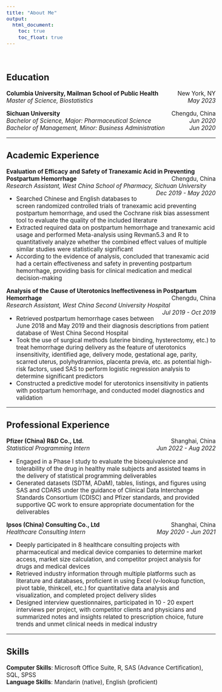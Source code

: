```yaml
---
title: "About Me"
output: 
  html_document:
    toc: true
    toc_float: true
---
```


<style>
    body {
    font-size: 11.5pt}
</style>
    
<br>

## Education

**Columbia University, Mailman School of Public Health** [New York, NY]{style="float:right"}  
*Master of Science, Biostatistics* [*May 2023*]{style="float:right"}  

**Sichuan University** [Chengdu, China]{style="float:right"}  
*Bachelor of Science, Major: Pharmaceutical Science* [*Jun 2020*]{style="float:right"}   
*Bachelor of Management, Minor: Business Administration* [*Jun 2020*]{style="float:right"} 

<hr />

## Academic Experience

**Evaluation of Efficacy and Safety of Tranexamic Acid in Preventing Postpartum Hemorrhage** [Chengdu, China]{style="float:right"}  
*Research Assistant, West China School of Pharmacy, Sichuan University* [*Dec 2019 - May 2020*]{style="float:right"}  

* Searched Chinese and English databases to screen randomized controlled trials of tranexamic acid preventing postpartum hemorrhage, and used the Cochrane risk bias assessment tool to evaluate the quality of the included literature
* Extracted required data on postpartum hemorrhage and tranexamic acid usage and performed Meta-analysis using Revman5.3 and R to quantitatively analyze whether the combined effect values of multiple similar studies were statistically significant
* According to the evidence of analysis, concluded that tranexamic acid had a certain effectiveness and safety in preventing postpartum hemorrhage, providing basis for clinical medication and medical decision-making 

**Analysis of the Cause of Uterotonics Ineffectiveness in Postpartum Hemorrhage ** [Chengdu, China]{style="float:right"}  
*Research Assistant, West China Second University Hospital* [*Jul 2019 - Oct 2019*]{style="float:right"}  

* Retrieved postpartum hemorrhage cases between June 2018 and May 2019 and their diagnosis descriptions from patient database of West China Second Hospital
*	Took the use of surgical methods (uterine binding, hysterectomy, etc.) to treat hemorrhage during delivery as the feature of uterotonics insensitivity, identified age, delivery mode, gestational age, parity, scarred uterus, polyhydramnios, placenta previa, etc. as potential high-risk factors, used SAS to perform logistic regression analysis to determine significant predictors
*	Constructed a predictive model for uterotonics insensitivity in patients with postpartum hemorrhage, and conducted model diagnostics and validation

<hr />

## Professional Experience

**Pfizer (China) R&D Co., Ltd.** [Shanghai, China]{style="float:right"}  
*Statistical Programming Intern* [*Jun 2022 - Aug 2022*]{style="float:right"}  

*	Engaged in a Phase I study to evaluate the bioequivalence and tolerability of the drug in healthy male subjects and assisted teams in the delivery of statistical programming deliverables  <br>
* Generated datasets (SDTM, ADaM), tables, listings, and figures using SAS and CDARS under the guidance of Clinical Data Interchange Standards Consortium (CDISC) and Pfizer standards, and provided supportive QC work to ensure appropriate documentation for the deliverables


**Ipsos (China) Consulting Co., Ltd**[Shanghai, China]{style="float:right"}  
*Healthcare Consulting Intern*[*May 2020 - Jun 2021*]{style="float:right"}                                    

* Deeply participated in 8 healthcare consulting projects with pharmaceutical and medical device companies to determine market access, market size calculation, and competitor project analysis for drugs and medical devices 
* Retrieved industry information through multiple platforms such as literature and databases, proficient in using Excel (v-lookup function, pivot table, thinkcell, etc.) for quantitative data analysis and visualization, and completed project delivery slides
* Designed interview questionnaires, participated in 10 - 20 expert interviews per project, with competitor clients and physicians and summarized notes and insights related to prescription choice, future trends and unmet clinical needs in medical industry

<hr />

## Skills
**Computer Skills**: Microsoft Office Suite, R, SAS (Advance Certification), SQL, SPSS  
**Language Skills**: Mandarin (native), English (proficient)

